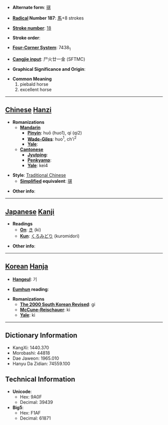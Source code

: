 * '''Alternate form''': [[骐]]

* '''[[Wiktionary:Chinese radical index| Radical]] Number 187''': [[Wiktionary:Chinese radical index 馬|馬]]+8 strokes

* '''[[Wiktionary:Chinese total strokes index|Stroke number]]''': [[Wiktionary:Chinese total strokes index 18|18]]

* '''Stroke order''': 

* '''[[Wiktionary:Chinese four corner index|Four-Corner System]]''': 7438<sub>1</sub>

* '''[[Wiktionary:Chinese Cangjie index|Cangjie input]]''': 尸火廿一金 (SFTMC)

* '''Graphical Significance and Origin''': 

* '''Common Meaning'''
*#piebald horse
*# excellent horse


----

== [[Chinese]] [[Hanzi]] ==

* '''Romanizations'''
** '''[[Mandarin]]'''
*** '''[[Pinyin]]''': huō (huo1), qí (qi2)
*** '''[[Wade-Giles]]''': huo<sup>1</sup>, ch'i<sup>2</sup>
*** '''[[Yale]]''': 
** '''[[Cantonese]]'''
*** '''[[Jyutping]]''':
*** '''[[Penkyamp]]''': 
*** '''[[Yale]]''': kei4

* '''Style''': [[Traditional Chinese]] 
** '''[[Simplified Chinese|Simplified]] equivalent''': [[骐]]

* '''Other info''': 

----

== [[Japanese]] [[Kanji]] ==

* '''Readings'''
** '''[[On]]''': [[き]] (ki)
** '''[[Kun]]''': [[くろみどり]] (kuromidori)

* '''Other info''':  

----

== [[Korean]] [[Hanja]] ==

* '''[[Hangeul]]''': 기

* '''[[Eumhun]] reading''': 

* '''Romanizations'''
** '''[[The 2000 South Korean Revised Romanization|The 2000 South Korean Revised]]''': gi
** '''[[McCune-Reischauer]]''': ki
** '''[[Yale]]''': ki

----

== Dictionary Information ==

* KangXi: 1440.370
* Morobashi: 44818
* Dae Jaweon: 1965.010
* Hanyu Da Zidian: 74559.100

== Technical Information ==

* '''Unicode''':
** Hex: 9A0F
** Decimal: 39439
* '''Big5''':
** Hex: F1AF
** Decimal: 61871